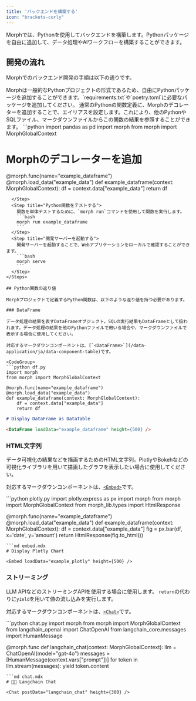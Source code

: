 ```yaml
---
title: 'バックエンドを構築する'
icon: "brackets-curly"
---
```


Morphでは、Pythonを使用してバックエンドを構築します。Pythonパッケージを自由に追加して、データ処理やAIワークフローを構築することができます。

## 開発の流れ

Morphでのバックエンド開発の手順は以下の通りです。

<Steps>
  <Step title="Pythonパッケージを追加する">
    Morphは一般的なPythonプロジェクトの形式であるため、自由にPythonパッケージを追加することができます。`requirements.txt`や`poetry.toml`に必要なパッケージを追加してください。
  </Step>
  <Step title="Python関数を定義し、Morphのデコレーターを追加">
    通常のPythonの関数定義に、Morphのデコレーターを追加することで、エイリアスを設定します。これにより、他のPythonやSQLファイル、マークダウンファイルからこの関数の結果を参照することができます。
```python
import pandas as pd
import morph
from morph import MorphGlobalContext

# Morphのデコレーターを追加
@morph.func(name="example_dataframe")
@morph.load_data("example_data")
def example_dataframe(context: MorphGlobalContext):
    df = context.data["example_data"]
    return df
```
  </Step>
  <Step title="Python関数をテストする">
    関数を単体テストするために、`morph run`コマンドを使用して関数を実行します。
    ```bash
    morph run example_dataframe
    ```
  </Step>
  <Step title="開発サーバーを起動する">
    開発サーバーを起動することで、Webアプリケーションをローカルで確認することができます。
    ```bash
    morph serve
    ```
  </Step>
</Steps>

## Python関数の返り値

Morphプロジェクトで定義するPython関数は、以下のような返り値を持つ必要があります。

### DataFrame

データ処理の結果を表すDataFrameオブジェクト。SQLの実行結果もDataFrameとして扱われます。データ処理の結果を他のPythonファイルで用いる場合や、マークダウンファイルで表示する場合に使用してください。

対応するマークダウンコンポーネントは、[`<DataFrame>`](/data-application/ja/data-component-table)です。

<CodeGroup>
```python df.py
import morph
from morph import MorphGlobalContext

@morph.func(name="example_dataframe")
@morph.load_data("example_data")
def example_dataframe(context: MorphGlobalContext):
    df = context.data["example_data"]
    return df
```
```md data_table.mdx
# Display DataFrame as DataTable

<DataFrame loadData="example_dataframe" height={500} />
```
</CodeGroup>

### HTML文字列

データ可視化の結果などを描画するためのHTML文字列。PlotlyやBokehなどの可視化ライブラリを用いて描画したグラフを表示したい場合に使用してください。

対応するマークダウンコンポーネントは、[`<Embed>`](/data-application/ja/data-component-embed)です。

<CodeGroup>
```python plotly.py
import plotly.express as px
import morph
from morph import MorphGlobalContext
from morph_lib.types import HtmlResponse

@morph.func(name="example_dataframe")
@morph.load_data("example_data")
def example_dataframe(context: MorphGlobalContext):
    df = context.data["example_data"]
    fig = px.bar(df, x='date', y='amount')
    return HtmlResponse(fig.to_html())
```
```md embed.mdx
# Display Plotly Chart

<Embed loadData="example_plotly" height={500} />
```
</CodeGroup>

### ストリーミング

LLM APIなどのストリーミングAPIを使用する場合に使用します。 `return`の代わりに`yield`を用いて値の流し込みを実行します。

対応するマークダウンコンポーネントは、[`<Chat>`](/data-application/ja/ai-component-chat)です。

<CodeGroup>
```python chat.py
import morph
from morph import MorphGlobalContext
from langchain_openai import ChatOpenAI
from langchain_core.messages import HumanMessage

@morph.func
def langchain_chat(context: MorphGlobalContext):
    llm = ChatOpenAI(model="gpt-4o")
    messages = [HumanMessage(context.vars["prompt"])]
    for token in llm.stream(messages):
        yield token.content
```
```md chat.mdx
# 🦜🔗 Langchain Chat

<Chat postData="langchain_chat" height={300} />
```
</CodeGroup>